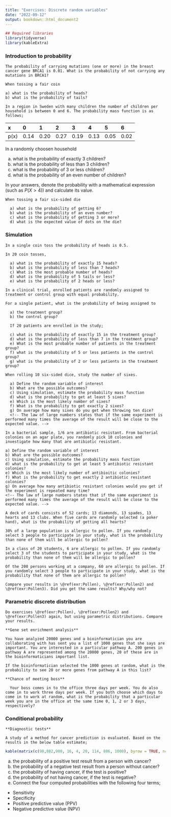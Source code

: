 ```yaml
---
title: "Exercises: Discrete random variables"
date: "2022-09-12"
output: bookdown::html_document2
---
```


```r
## Required libraries
library(tidyverse)
library(kableExtra)
```


### Introduction to probability {-}

```exercise
The probability of carrying mutations (one or more) in the breast cancer gene BRCA1 is 0.01. What is the probability of not carrying any mutations in BRCA1?
```


```exercise
When tossing a fair coin

a) what is the probability of heads?
b) what is the probability of tails?
```


```exercise
In a region in Sweden with many children the number of children per household is between 0 and 6. The probability mass function is as follows;
```
|x    |0    |1    |2    |3    |4    |5    |6    |
|:----|:----|:----|:----|:----|:----|:----|:----|
|p(x) |0.14 |0.20 |0.27 |0.19 |0.13 |0.05 |0.02 |

In a randomly choosen household

  a) what is the probability of exactly 3 children?
  b) what is the probability of less than 3 children?
  c) what is the probability of 3 or less children?
  d) what is the probability of an even number of children?
  
  In your answers, denote the probability with a mathematical expression (such as $P(X>4)$) and calculate its value.


```exercise
When tossing a fair six-sided die

  a) what is the probability of getting 6?
  b) what is the probability of an even number?
  c) what is the probability of getting 3 or more?
  d) what is the expected value of dots on the die?
```


### Simulation {-}

```exercise
In a single coin toss the probability of heads is 0.5.

In 20 coin tosses,   
  
  a) what is the probability of exactly 15 heads?
  b) what is the probability of less than 7 heads?
  c) What is the most probable number of heads?
  d) what is the probability of 5 tails or less?
  e) what is the probability of 2 heads or less?
```


```exercise
In a clinical trial, enrolled patients are randomly assigned to treatment or control group with equal probability.

For a single patient, what is the probability of being assigned to

  a) the treatment group?
  b) the control group?
  
  If 20 patients are enrolled in the study;

  c) what is the probability of exactly 15 in the treatment group?
  d) what is the probability of less than 7 in the treatment group?
  e) What is the most probable number of patients in the treatment group?
  f) what is the probability of 5 or less patients in the control group?
  g) what is the probability of 2 or less patients in the treatment group?
```


```exercise
When rolling 10 six-sided dice, study the number of sixes.

  a) Define the random variable of interest
  b) What are the possible outcomes?
  c) Using simulation, estimate the probability mass function
  d) what is the probability to get at least 5 sixes?
  e) Which is the most likely number of sixes?
  f) What is the probability to get exactly 2 sixes?
  g) On average how many sixes do you get when throwing ten dice?
  <!-- The law of large numbers states that if the same experiment is performed many times the average of the result will be close to the expected value. -->
```

```exercise
In a bacterial sample, 1/6 are antibiotic resistant. From bacterial colonies on an agar plate, you randomly pick 10 colonies and investigate how many that are antibiotic resistant.

a) Define the random variable of interest
b) What are the possible outcomes?
c) Using simulation, estimate the probability mass function
d) what is the probability to get at least 5 antibiotic resistant colonies?
e) Which is the most likely number of antibioitic colonies?
f) What is the probability to get exactly 2 antibiotic resistant colonies?
g) On average how many antibiotic resistant colonies would you get if the experiment is repeated many time?
<!-- The law of large numbers states that if the same experiment is performed many times the average of the result will be close to the expected value. -->
```


```exercise
A deck of cards consists of 52 cards; 13 diamonds, 13 spades, 13 hearts and 13 clubs. When five cards are randomly selected (a poker hand), what is the probability of getting all hearts?
```


```exercise
30% of a large population is allergic to pollen. If you randomly select 3 people to participate in your study, what is the probability than none of them will be allergic to pollen?
```


```exercise
In a class of 20 students, 6 are allergic to pollen. If you randomly select 3 of the students to participate in your study, what is the probability than none of them will be allergic to pollen?
```


```exercise
Of the 200 persons working at a company, 60 are allergic to pollen. If you randomly select 3 people to participate in your study, what is the probability that none of them are allergic to pollen?
```


```exercise
Compare your results in \@ref(exr:Pollen), \@ref(exr:Pollen2) and \@ref(exr:Pollen3). Did you get the same results? Why/why not?
```


### Parametric discrete distribution {-}

```exercise
Do exercises \@ref(exr:Pollen), \@ref(exr:Pollen2) and \@ref(exr:Pollen3) again, but using parametric distributions. Compare your results.
```



```exercise
**Gene set enrichment analysis**
  
You have analyzed 20000 genes and a bioinformatician you are collaborating with has sent you a list of 1000 genes that she says are important. You are interested in a particular pathway A. 200 genes in pathway A are represented among the 20000 genes, 20 of these are in the bioinformaticians important list.

If the bioinformatician selected the 1000 genes at random, what is the probability to see 20 or more genes from pathway A in this list?
```


```exercise
**Chance of meeting boss**
  
  Your boss comes in to the office three days per week. You do also come in to work three days per week. If you both choose which days to come in to work at random, what is the probability that a particular week you are in the office at the same time 0, 1, 2 or 3 days, respectively?
```


### Conditional probability {-}

```exercise
**Diagnostic tests**

A study of a method for cancer prediction is evaluated. Based on the results in the below table estimate;
```

```r
kable(matrix(c(98,882,980, 16, 4, 20, 114, 886, 1000), byrow = TRUE, ncol=3, dimnames=list(c("not cancer", "cancer", "total"), c("pos", "neg", "tot")))) %>% kable_styling("striped", full_width = FALSE)
```

  a) the probability of a positive test result from a person with cancer?
  b) the probability of a negative test result from a person without cancer?
  c) the probability of having cancer, if the test is positive?
  d) the probability of not having cancer, if the test is negative?
  e) Connect the four computed probabilities with the following four terms;

- Sensitivity
- Specificity
- Positive predictive value (PPV)
- Negative predictive value (NPV)

